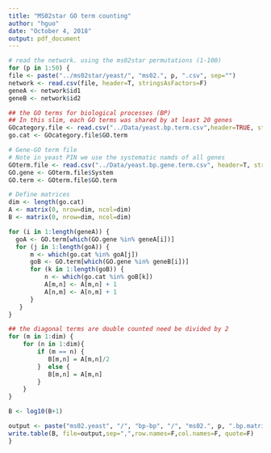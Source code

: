 ```yaml
---
title: "MS02star GO term counting"
author: "hguo"
date: "October 4, 2018"
output: pdf_document
---
```


  
```r
# read the network. using the ms02star permutations (1-100)
for (p in 1:50) {
file <- paste("../ms02star/yeast/", "ms02.", p, ".csv", sep="")
network <- read.csv(file, header=T, stringsAsFactors=F)
geneA <- network$id1
geneB <- network$id2

## the GO terms for biological processes (BP)
## In this slim, each GO terms was shared by at least 20 genes
GOcategory.file <- read.csv("../Data/yeast.bp.term.csv",header=TRUE, stringsAsFactors=F)
go.cat <- GOcategory.file$GO.term

# Gene-GO term file
# Note in yeast PIN we use the systematic namds of all genes
GOterm.file <- read.csv("../Data/yeast.bp.gene.term.csv", header=T, stringsAsFactors=F)
GO.gene <- GOterm.file$System
GO.term <- GOterm.file$GO.term

# Define matrices
dim <- length(go.cat)
A <- matrix(0, nrow=dim, ncol=dim)
B <- matrix(0, nrow=dim, ncol=dim)

for (i in 1:length(geneA)) {
  goA <- GO.term[which(GO.gene %in% geneA[i])]
  for (j in 1:length(goA)) {
      m <- which(go.cat %in% goA[j])
      goB <- GO.term[which(GO.gene %in% geneB[i])]
      for (k in 1:length(goB)) {
          n <- which(go.cat %in% goB[k])
          A[m,n] <- A[m,n] + 1
          A[n,m] <- A[n,m] + 1
      }
   }
}

## the diagonal terms are double counted need be divided by 2
for (m in 1:dim) {
    for (n in 1:dim){
        if (m == n) {
           B[m,n] = A[m,n]/2
        }  else {
           B[m,n] = A[m,n]
        }
    }
}

B <- log10(B+1)

output <- paste("ms02.yeast", "/", "bp-bp", "/", "ms02.", p, ".bp.matrix.csv", sep="")
write.table(B, file=output,sep=",",row.names=F,col.names=F, quote=F)
}
```